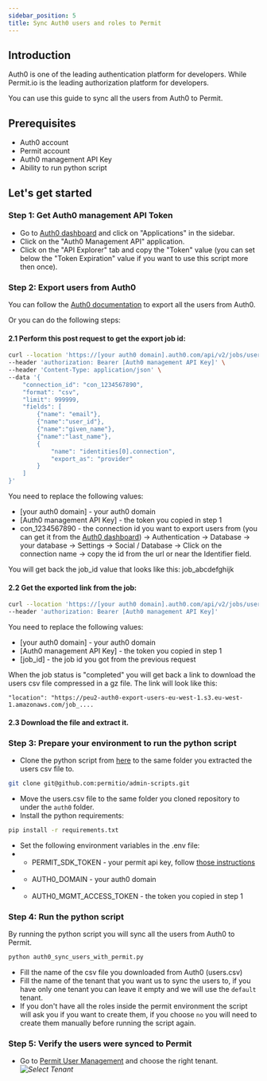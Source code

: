 ```yaml
---
sidebar_position: 5
title: Sync Auth0 users and roles to Permit
---
```




## Introduction
Auth0 is one of the leading authentication platform for developers. While Permit.io is the leading authorization platform for developers.

You can use this guide to sync all the users from Auth0 to Permit.

## Prerequisites
- Auth0 account
- Permit account
- Auth0 management API Key
- Ability to run python script


## Let's get started
### Step 1: Get Auth0 management API Token
- Go to [Auth0 dashboard](https://manage.auth0.com/dashboard/) and click on "Applications" in the sidebar.
- Click on the "Auth0 Management API" application.
- Click on the "API Explorer" tab and copy the "Token" value (you can set below the "Token Expiration" value if you want to use this script more then once).

### Step 2: Export users from Auth0
You can follow the [Auth0 documentation](https://auth0.com/docs/users/bulk-user-exports) to export all the users from Auth0.

Or you can do the following steps:
#### 2.1 Perform this post request to get the export job id:
```bash
curl --location 'https://[your auth0 domain].auth0.com/api/v2/jobs/users-exports' \
--header 'authorization: Bearer [Auth0 management API Key]' \
--header 'Content-Type: application/json' \
--data '{
    "connection_id": "con_1234567890",  
    "format": "csv",
    "limit": 999999,
    "fields": [
        {"name": "email"},
        {"name":"user_id"},
        {"name":"given_name"},
        {"name":"last_name"},
        {
            "name": "identities[0].connection",
            "export_as": "provider"
        }
    ]
}'
```
You need to replace the following values:
- [your auth0 domain] - your auth0 domain
- [Auth0 management API Key] - the token you copied in step 1
- con_1234567890 - the connection id you want to export users from (you can get it from the [Auth0 dashboard](https://manage.auth0.com/dashboard/)) -> Authentication -> Database -> your database -> Settings -> Social / Database -> Click on the connection name -> copy the id from the url or near the Identifier field.

You will get back the job_id value that looks like this: job_abcdefghijk

#### 2.2 Get the exported link from the job:
```bash
curl --location 'https://[your auth0 domain].auth0.com/api/v2/jobs/users-exports/[job_id]' \
--header 'authorization: Bearer [Auth0 management API Key]'
```
You need to replace the following values:
- [your auth0 domain] - your auth0 domain
- [Auth0 management API Key] - the token you copied in step 1
- [job_id] - the job id you got from the previous request

When the job status is "completed" you will get back a link to download the users csv file compressed in a gz file.
The link will look like this:
```
"location": "https://peu2-auth0-export-users-eu-west-1.s3.eu-west-1.amazonaws.com/job_....
```

#### 2.3 Download the file and extract it.

### Step 3: Prepare your environment to run the python script
- Clone the python script from [here](https://github.com/permitio/admin-scripts) to the same folder you extracted the users csv file to.
```bash
git clone git@github.com:permitio/admin-scripts.git
```
- Move the users.csv file to the same folder you cloned repository to under the `auth0` folder.
- Install the python requirements:
```bash
pip install -r requirements.txt
```
- Set the following environment variables in the .env file:
- - PERMIT_SDK_TOKEN - your permit api key, follow [those instructions](https://docs.permit.io/sdk/python/quickstart_python_sync/#get-your-permitio-environment-api-key) 
- - AUTH0_DOMAIN - your auth0 domain
- - AUTH0_MGMT_ACCESS_TOKEN - the token you copied in step 1

### Step 4: Run the python script
By running the python script you will sync all the users from Auth0 to Permit.
```bash
python auth0_sync_users_with_permit.py
```
- Fill the name of the csv file you downloaded from Auth0 (users.csv) 
- Fill the name of the tenant that you want us to sync the users to, if you have only one tenant you can leave it empty and we will use the `default` tenant.
- If you don't have all the roles inside the permit environment the script will ask you if you want to create them, if you choose `no` you will need to create them manually before running the script again.



### Step 5: Verify the users were synced to Permit
- Go to [Permit User Management](https://app.permit.io/user-management) and choose the right tenant.
_![Select Tenant](/img/integrations/auth0/select-tenant.png)_



